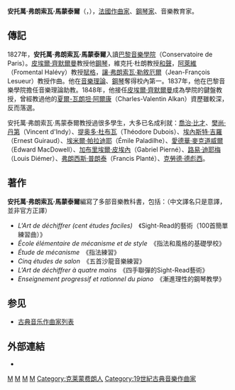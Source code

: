 {{Infobox classical
| 中文名 = 马蒙泰尔
| 画像 = A-F Marmontel.jpg
| 附注 =  
| 原文名 = Antoine François Marmonte
| 国别 = 法国
| 出生日期 = 1816年7月16日
| 出生地 = 克莱蒙费朗
| 逝世日期 = 1898年1月16日(81歲)
| 逝世地 = 巴黎
| 所属时期 = 浪漫主义
| 所属乐派 = 
| 擅长作品类型 = 键盘音乐
| 代表作 = 钢琴练习曲
| 师从 = [[阿莱维|阿莱维]]，[[阿尔康|阿尔康]]
| 学生 = [[比才|比才]]，[[丹第|丹第]]，[[泰奥多尔·杜布瓦|泰奥多尔·杜布瓦]]，[[德彪西|德彪西]]，[[麦克道威尔|麦克道威尔]]，[[加布里埃尔·皮尔纳|皮尔纳]]
| 官方网站 = 
}}

'''安托萬·弗朗索瓦·馬蒙泰爾'''（{{lang-fr|'''Antoine François Marmonte'''}}，{{bd|1816年|7月16日|1898年|1月16日}}），[[法國|法國]][[作曲家|作曲家]]、[[鋼琴家|鋼琴家]]、音樂教育家。

== 傳記 ==
1827年，'''安托萬·弗朗索瓦·馬蒙泰爾'''入讀[[巴黎音樂學院|巴黎音樂學院]]（Conservatoire de Paris）。[[皮埃爾·齊默爾曼|皮埃爾·齊默爾曼]]教授他[[鋼琴|鋼琴]]，維克托·杜朗教授[[和聲|和聲]]，[[阿萊維|阿萊維]]（Fromental Halévy）教授[[賦格|賦格]]，[[讓·弗朗索瓦·勒敘厄爾|讓·弗朗索瓦·勒敘厄爾]]（Jean-François Lesueur）教授作曲。他在[[音樂理論|音樂理論]]、[[鋼琴|鋼琴]]奪得校內第一。1837年，他在巴黎音樂學院擔任音樂理論助教。1848年，他接任[[皮埃爾·齊默爾曼|皮埃爾·齊默爾曼]]成為學院的鍵盤教授，曾經教過他的[[夏爾-瓦朗坦·阿爾康|夏爾-瓦朗坦·阿爾康]]（Charles-Valentin Alkan）資歷雖較深，反而落選。

安托萬·弗朗索瓦·馬蒙泰爾教授過很多學生，大多已名成利就：[[喬治·比才|喬治·比才]]、[[樊尚·丹第|樊尚·丹第]]（Vincent d'Indy）、[[提奥多·杜布瓦|提奥多·杜布瓦]]（Théodore Dubois）、[[埃內斯特·吉羅|埃內斯特·吉羅]]（Ernest Guiraud）、[[埃米爾·帕拉迪耶|埃米爾·帕拉迪耶]]（Émile Paladilhe）、[[愛德華·麥克道威爾|愛德華·麥克道威爾]]（Edward MacDowell）、[[加布里埃爾·皮埃內|加布里埃爾·皮埃內]]（Gabriel Pierné）、[[路易·迪耶梅|路易·迪耶梅]]（Louis Diémer）、[[弗朗西斯·普朗泰|弗朗西斯·普朗泰]]（Francis Planté）、[[克勞德·德彪西|克勞德·德彪西]]。

== 著作 ==
'''安托萬·弗朗索瓦·馬蒙泰爾'''編寫了多部音樂教科書，包括：（中文譯名只是意譯，並非官方正譯）
* ''L'Art de déchiffrer (cent études faciles)''　《Sight-Read的藝術（100首簡單練習曲）》
* ''École élémentaire de mécanisme et de style''　《指法和風格的基礎學校》
* ''Étude de mécanisme''　《指法練習》
* ''Cinq études de salon''　《五首沙龍音樂練習》
* ''L'Art de déchiffrer à quatre mains''　《四手聯彈的Sight-Read藝術》
* ''Enseignement progressif et rationnel du piano''　《漸進理性的鋼琴教學》


== 参见 ==
{{commonscat|Antoine-François Marmontel}}
* [[古典音乐作曲家列表|古典音乐作曲家列表]]

== 外部連結 ==
* {{IMSLP|id=Marmontel%2C_Antoine_Fran%C3%A7ois|cname=安托萬·弗朗索瓦·馬蒙泰爾}}

{{Authority control}}
{{DEFAULTSORT:Marmontel, Antoine Francois}}

[[Category:法國鋼琴家|M]]
[[Category:法國音樂家|M]]
[[Category:法國作曲家|M]]
[[Category:浪漫主义作曲家|M]]
[[Category:克莱蒙费朗人|Category:克莱蒙费朗人]]
[[Category:19世紀古典音樂作曲家|Category:19世紀古典音樂作曲家]]